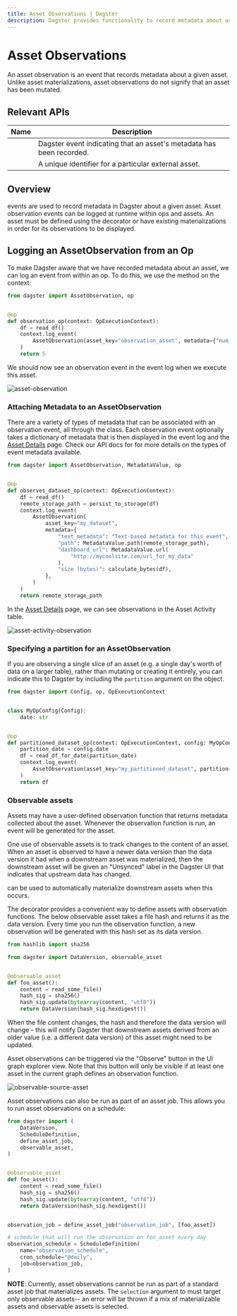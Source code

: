 ```yaml
---
title: Asset Observations | Dagster
description: Dagster provides functionality to record metadata about assets.
---
```


# Asset Observations

An asset observation is an event that records metadata about a given asset. Unlike asset materializations, asset observations do not signify that an asset has been mutated.

## Relevant APIs

| Name                                   | Description                                                          |
| -------------------------------------- | -------------------------------------------------------------------- |
| <PyObject object="AssetObservation" /> | Dagster event indicating that an asset's metadata has been recorded. |
| <PyObject object="AssetKey" />         | A unique identifier for a particular external asset.                 |

## Overview

<PyObject object="AssetObservation" /> events are used to record metadata in Dagster
about a given asset. Asset observation events can be logged at runtime within ops
and assets. An asset must be defined using the <PyObject
object="asset"
decorator
/> decorator or have existing materializations in order for its observations to be
displayed.

## Logging an AssetObservation from an Op

To make Dagster aware that we have recorded metadata about an asset, we can log an <PyObject object="AssetObservation" /> event from within an op. To do this, we use the method <PyObject object="OpExecutionContext" method="log_event" /> on the context:

```python file=/concepts/assets/observations.py startafter=start_observation_asset_marker_0 endbefore=end_observation_asset_marker_0
from dagster import AssetObservation, op


@op
def observation_op(context: OpExecutionContext):
    df = read_df()
    context.log_event(
        AssetObservation(asset_key="observation_asset", metadata={"num_rows": len(df)})
    )
    return 5
```

We should now see an observation event in the event log when we execute this asset.

<Image
alt="asset-observation"
src="/images/concepts/assets/observation.png"
width={1417}
height={917}
/>

### Attaching Metadata to an AssetObservation

There are a variety of types of metadata that can be associated with an observation event, all through the <PyObject object="MetadataValue" /> class. Each observation event optionally takes a dictionary of metadata that is then displayed in the event log and the [Asset Details](/concepts/webserver/ui#asset-details) page. Check our API docs for <PyObject object="MetadataValue" /> for more details on the types of event metadata available.

```python file=concepts/assets/observations.py startafter=start_observation_asset_marker_2 endbefore=end_observation_asset_marker_2
from dagster import AssetObservation, MetadataValue, op


@op
def observes_dataset_op(context: OpExecutionContext):
    df = read_df()
    remote_storage_path = persist_to_storage(df)
    context.log_event(
        AssetObservation(
            asset_key="my_dataset",
            metadata={
                "text_metadata": "Text-based metadata for this event",
                "path": MetadataValue.path(remote_storage_path),
                "dashboard_url": MetadataValue.url(
                    "http://mycoolsite.com/url_for_my_data"
                ),
                "size (bytes)": calculate_bytes(df),
            },
        )
    )
    return remote_storage_path
```

In the [Asset Details](/concepts/webserver/ui#asset-details) page, we can see observations in the Asset Activity table.

<Image
alt="asset-activity-observation"
src="/images/concepts/assets/asset-activity-observation.png"
width={1758}
height={1146}
/>

### Specifying a partition for an AssetObservation

If you are observing a single slice of an asset (e.g. a single day's worth of data on a larger table), rather than mutating or creating it entirely, you can indicate this to Dagster by including the `partition` argument on the object.

```python file=/concepts/assets/observations.py startafter=start_partitioned_asset_observation endbefore=end_partitioned_asset_observation
from dagster import Config, op, OpExecutionContext


class MyOpConfig(Config):
    date: str


@op
def partitioned_dataset_op(context: OpExecutionContext, config: MyOpConfig):
    partition_date = config.date
    df = read_df_for_date(partition_date)
    context.log_event(
        AssetObservation(asset_key="my_partitioned_dataset", partition=partition_date)
    )
    return df
```

### Observable assets

Assets may have a user-defined observation function that returns metadata collected about the asset. Whenever the observation function is run, an <PyObject object="AssetObservation" /> event will be generated for the asset.

One use of observable assets is to track changes to the content of an asset. When an asset is observed to have a newer data version than the data version it had when a downstream asset was materialized, then the downstream asset will be given an "Unsynced" label in the Dagster UI that indicates that upstream data has changed.

<PyObject object="AutoMaterializePolicy" pluralize /> can be used to automatically
materialize downstream assets when this occurs.

The <PyObject object="observable_asset" /> decorator provides a convenient way to define assets with observation functions. The below observable asset takes a file hash and returns it as the data version. Every time you run the observation function, a new observation will be generated with this hash set as its data version.

```python file=/concepts/assets/observable_source_assets.py startafter=start_plain endbefore=end_plain
from hashlib import sha256

from dagster import DataVersion, observable_asset


@observable_asset
def foo_asset():
    content = read_some_file()
    hash_sig = sha256()
    hash_sig.update(bytearray(content, "utf8"))
    return DataVersion(hash_sig.hexdigest())
```

When the file content changes, the hash and therefore the data version will change - this will notify Dagster that downstream assets derived from an older value (i.e. a different data version) of this asset might need to be updated.

Asset observations can be triggered via the "Observe" button in the UI graph explorer view. Note that this button will only be visible if at least one asset in the current graph defines an observation function.

<Image
alt="observable-source-asset"
src="/images/concepts/assets/observe-sources.png"
width={1768}
height={1282}
/>

Asset observations can also be run as part of an asset job. This allows you to run asset observations on a schedule:

```python file=/concepts/assets/observable_source_assets.py startafter=start_schedule endbefore=end_schedule
from dagster import (
    DataVersion,
    ScheduleDefinition,
    define_asset_job,
    observable_asset,
)


@observable_asset
def foo_asset():
    content = read_some_file()
    hash_sig = sha256()
    hash_sig.update(bytearray(content, "utf8"))
    return DataVersion(hash_sig.hexdigest())


observation_job = define_asset_job("observation_job", [foo_asset])

# schedule that will run the observation on foo_asset every day
observation_schedule = ScheduleDefinition(
    name="observation_schedule",
    cron_schedule="@daily",
    job=observation_job,
)
```

**NOTE**: Currently, asset observations cannot be run as part of a standard asset job that materializes assets. The `selection` argument to <PyObject object="define_asset_job" /> must target only observable assets-- an error will be thrown if a mix of materializable assets and observable assets is selected.
